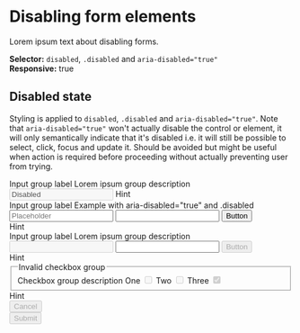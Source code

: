 
<Meta title="Components/Form/Concepts/Disabled" />

# Disabling form elements

Lorem ipsum text about disabling forms.

**Selector:** `disabled`, `.disabled` and `aria-disabled="true"` <br/>
**Responsive:** true

## Disabled state

Styling is applied to `disabled`, `.disabled` and `aria-disabled="true"`. Note that `aria-disabled="true"` won't actually disable the control or element, it will only semantically indicate that it's disabled i.e. it will still be possible to select, click, focus and update it. Should be avoided but might be useful when action is required before proceeding without actually preventing user from trying.

<Canvas>
  <div>
    <form class="mw-xs">
      <div class="form-group">
        <label for="inputValid">Input group label</label>
        <span class="form-info">Lorem ipsum group description</span>
        <input id="inputValid1" type="text" disabled required value="Disabled"/>
        <span class="form-info">Hint</span>
      </div>
      <div class="form-group">
        <label for="inputValid">Input group label</label>
        <span class="form-info">Example with aria-disabled="true" and .disabled</span>
        <div class="group">
          <input id="inputValid1" type="text" required aria-disabled="true" placeholder="Placeholder"/>
          <input id="inputValid2" type="text" required class="disabled"/>
          <button type="button" aria-disabled="true">Button</button>
        </div>
        <span class="form-info">Hint</span>
      </div>
      <div class="form-group">
        <label for="inputValid">Input group label</label>
        <span class="form-info">Lorem ipsum group description</span>
        <div class="group group-border disabled">
          <input id="inputValid1" type="text" required disabled/>
          <input id="inputValid2" type="text" required aria-disabled="true"/>
          <button type="button" disabled>Button</button>
        </div>
        <span class="form-info">Hint</span>
      </div>
      <div class="form-group">
        <fieldset aria-describedby="checkboxGroupHelp1">
          <legend>Invalid checkbox group</legend>
          <span id="checkboxGroupHelp1" class="form-info">Checkbox group description</span>
          <label class="form-control">One
            <input required type="checkbox" disabled/>
            <span></span>
          </label>
          <label class="form-control">Two
            <input required type="checkbox" required disabled/>
            <span></span>
          </label>
          <label class="form-control">Three
            <input required type="checkbox" checked="true" required disabled/>
            <span></span>
          </label>
        </fieldset>
        <span class="form-info">Hint</span>
      </div>
      <div class="row justify-content-end">
        <div class="col col-sm-auto">
          <button type="button" disabled>Cancel</button>
        </div>
        <div class="col col-sm-auto">
          <button type="submit" disabled>Submit</button>
        </div>
      </div>
    </form>
  </div>
</Canvas>
